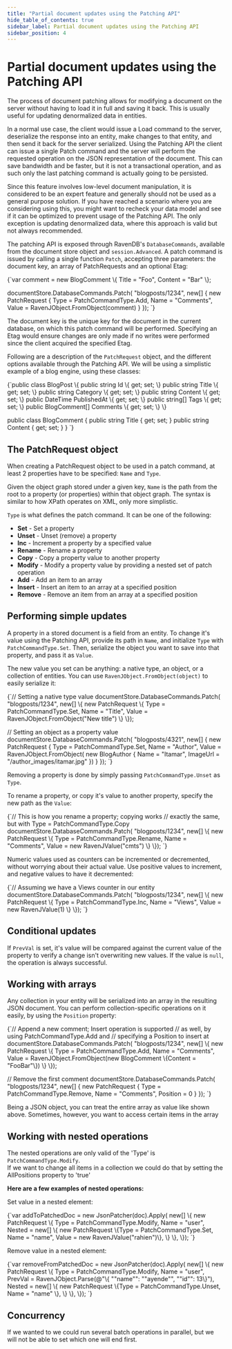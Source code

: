 ```yaml
---
title: "Partial document updates using the Patching API"
hide_table_of_contents: true
sidebar_label: Partial document updates using the Patching API
sidebar_position: 4
---
```



# Partial document updates using the Patching API

The process of document patching allows for modifying a document on the server without having to load it in full and saving it back. This is usually useful for updating denormalized data in entities.

In a normal use case, the client would issue a Load command to the server, deserialize the response into an entity, make changes to that entity, and then send it back for the server serialized. Using the Patching API the client can issue a single Patch command and the server will perform the requested operation on the JSON representation of the document. This can save bandwidth and be faster, but it is not a transactional operation, and as such only the last patching command is actually going to be persisted.

<Admonition type="note" title="">
Since this feature involves low-level document manipulation, it is considered to be an expert feature and generally should not be used as a general purpose solution. If you have reached a scenario where you are considering using this, you might want to recheck your data model and see if it can be optimized to prevent usage of the Patching API. The only exception is updating denormalized data, where this approach is valid but not always recommended.
</Admonition>

The patching API is exposed through RavenDB's `DatabaseCommands`, available from the document store object and `session.Advanced`. A patch command is issued by calling a single function `Patch`, accepting three parameters: the document key, an array of PatchRequests and an optional Etag:

<TabItem value="patching1" label="patching1">
<CodeBlock language="csharp">
{`var comment = new BlogComment
				\{
					Title = "Foo",
					Content = "Bar"
				\};

documentStore.DatabaseCommands.Patch(
	"blogposts/1234",
	new[]
		\{
			new PatchRequest
				\{
					Type = PatchCommandType.Add,
					Name = "Comments",
					Value = RavenJObject.FromObject(comment)
				\}
		\});
`}
</CodeBlock>
</TabItem>

The document key is the unique key for the document in the current database, on which this patch command will be performed. Specifying an Etag would ensure changes are only made if no writes were performed since the client acquired the specified Etag.

Following are a description of the `PatchRequest` object, and the different options available through the Patching API. We will be using a simplistic example of a blog engine, using these classes:

<TabItem value="blogpost_classes" label="blogpost_classes">
<CodeBlock language="csharp">
{`public class BlogPost
\{
	public string Id \{ get; set; \}
	public string Title \{ get; set; \}
	public string Category \{ get; set; \}
	public string Content \{ get; set; \}
	public DateTime PublishedAt \{ get; set; \}
	public string[] Tags \{ get; set; \}
	public BlogComment[] Comments \{ get; set; \}
\}

public class BlogComment
\{
	public string Title \{ get; set; \}
	public string Content \{ get; set; \}
\}
`}
</CodeBlock>
</TabItem>

## The PatchRequest object

When creating a PatchRequest object to be used in a patch command, at least 2 properties have to be specified: `Name` and `Type`.

Given the object graph stored under a given key, `Name` is the path from the root to a property (or properties) within that object graph. The syntax is similar to how XPath operates on XML, only more simplistic.

`Type` is what defines the patch command. It can be one of the following:

* **Set** - Set a property
* **Unset** - Unset (remove) a property
* **Inc** - Increment a property by a specified value
* **Rename** - Rename a property
* **Copy** - Copy a property value to another property
* **Modify** - Modify a property value by providing a nested set of patch operation
* **Add** - Add an item to an array
* **Insert** - Insert an item to an array at a specified position
* **Remove** - Remove an item from an array at a specified position

## Performing simple updates

A property in a stored document is a field from an entity. To change it's value using the Patching API, provide its path in `Name`, and initialize `Type` with `PatchCommandType.Set`. Then, serialize the object you want to save into that property, and pass it as `Value`.

The new value you set can be anything: a native type, an object, or a collection of entities. You can use `RavenJObject.FromObject(object)` to easily serialize it:

<TabItem value="patching2" label="patching2">
<CodeBlock language="csharp">
{`// Setting a native type value
documentStore.DatabaseCommands.Patch(
	"blogposts/1234",
	new[]
		\{
			new PatchRequest
				\{
					Type = PatchCommandType.Set,
					Name = "Title",
					Value = RavenJObject.FromObject("New title")
				\}
		\});

// Setting an object as a property value
documentStore.DatabaseCommands.Patch(
	"blogposts/4321",
	new[]
		\{
			new PatchRequest
				\{
					Type = PatchCommandType.Set,
					Name = "Author",
					Value = RavenJObject.FromObject(
						new BlogAuthor
							\{
								Name = "Itamar",
								ImageUrl = "/author_images/itamar.jpg"
							\})
				\}
		\});
`}
</CodeBlock>
</TabItem>

Removing a property is done by simply passing `PatchCommandType.Unset` as `Type`.

To rename a property, or copy it's value to another property, specify the new path as the `Value`:

<TabItem value="patching3" label="patching3">
<CodeBlock language="csharp">
{`// This is how you rename a property; copying works
// exactly the same, but with Type = PatchCommandType.Copy
documentStore.DatabaseCommands.Patch(
	"blogposts/1234",
	new[]
		\{
			new PatchRequest
				\{
					Type = PatchCommandType.Rename,
					Name = "Comments",
					Value = new RavenJValue("cmts")
				\}
		\});
`}
</CodeBlock>
</TabItem>

Numeric values used as counters can be incremented or decremented, without worrying about their actual value. Use positive values to increment, and negative values to have it decremented:

<TabItem value="patching4" label="patching4">
<CodeBlock language="csharp">
{`// Assuming we have a Views counter in our entity
documentStore.DatabaseCommands.Patch(
	"blogposts/1234",
	new[]
		\{
			new PatchRequest
				\{
					Type = PatchCommandType.Inc,
					Name = "Views",
					Value = new RavenJValue(1)
				\}
		\});
`}
</CodeBlock>
</TabItem>

## Conditional updates

If `PrevVal` is set, it's value will be compared against the current value of the property to verify a change isn't overwriting new values. If the value is `null`, the operation is always successful.

## Working with arrays

Any collection in your entity will be serialized into an array in the resulting JSON document. You can perform collection-specific operations on it easily, by using the `Position` property:

<TabItem value="patching_arrays1" label="patching_arrays1">
<CodeBlock language="csharp">
{`// Append a new comment; Insert operation is supported
// as well, by using PatchCommandType.Add and
// specifying a Position to insert at
documentStore.DatabaseCommands.Patch(
	"blogposts/1234",
	new[]
		\{
			new PatchRequest
				\{
					Type = PatchCommandType.Add,
					Name = "Comments",
					Value =
						RavenJObject.FromObject(new BlogComment
						                        	\{Content = "FooBar"\})
				\}
		\});

// Remove the first comment
documentStore.DatabaseCommands.Patch(
	"blogposts/1234",
	new[]
		\{
			new PatchRequest
				\{
					Type = PatchCommandType.Remove,
					Name = "Comments",
					Position = 0
				\}
		\});
`}
</CodeBlock>
</TabItem>

Being a JSON object, you can treat the entire array as value like shown above. Sometimes, however, you want to access certain items in the array

## Working with nested operations
The nested operations are only valid of the 'Type' is `PatchCommandType.Modify`.  
If we want to change all items in a collection we could do that by setting the AllPositions property to 'true'

**Here are a few examples of nested operations:**

Set value in a nested element:

<TabItem value="nested1" label="nested1">
<CodeBlock language="csharp">
{`var addToPatchedDoc = new JsonPatcher(doc).Apply(
	new[]
\{
	new PatchRequest
	\{
		Type = PatchCommandType.Modify,
		Name = "user",
		Nested = new[]
		\{
			new PatchRequest \{Type = PatchCommandType.Set, Name = "name", Value = new RavenJValue("rahien")\},
		\}
	\},
\});
`}
</CodeBlock>
</TabItem>

Remove value in a nested element:

<TabItem value="nested2" label="nested2">
<CodeBlock language="csharp">
{`var removeFromPatchedDoc = new JsonPatcher(doc).Apply(
new[]
\{
	new PatchRequest
	\{
		Type = PatchCommandType.Modify,
		Name = "user",
		PrevVal = RavenJObject.Parse(@"\{ ""name"": ""ayende"", ""id"": 13\}"),
		Nested = new[]
		\{
			new PatchRequest \{Type = PatchCommandType.Unset, Name = "name" \},
		\}
	\},
\});
`}
</CodeBlock>
</TabItem>

## Concurrency

If we wanted to we could run several batch operations in parallel, but we will not be able to set which one will end first.